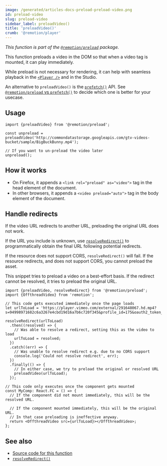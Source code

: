 ```yaml
---
image: /generated/articles-docs-preload-preload-video.png
id: preload-video
slug: preload-video
sidebar_label: preloadVideo()
title: 'preloadVideo()'
crumb: '@remotion/player'
---
```


_This function is part of the [`@remotion/preload`](/docs/preload) package._

This function preloads a video in the DOM so that when a video tag is mounted, it can play immediately.

While preload is not necessary for rendering, it can help with seamless playback in the [`<Player />`](/docs/player) and in the Studio.

An alternative to `preloadVideo()` is the [`prefetch()`](/docs/prefetch) API. See [`@remotion/preload` vs `prefetch()`](/docs/player/preloading#remotionpreload-vs-prefetch) to decide which one is better for your usecase.

## Usage

```tsx twoslash
import {preloadVideo} from '@remotion/preload';

const unpreload = preloadVideo('http://commondatastorage.googleapis.com/gtv-videos-bucket/sample/BigBuckBunny.mp4');

// If you want to un-preload the video later
unpreload();
```

## How it works

- On Firefox, it appends a `<link rel="preload" as="video">` tag in the head element of the document.
- In other browsers, it appends a `<video preload="auto">` tag in the body element of the document.

## Handle redirects

If the video URL redirects to another URL, preloading the original URL does not work.

If the URL you include is unknown, use [`resolveRedirect()`](/docs/preload/resolve-redirect) to programmatically obtain the final URL following potential redirects.

If the resource does not support CORS, `resolveRedirect()` will fail. If the resource redirects, and does not support CORS, you cannot preload the asset.

This snippet tries to preload a video on a best-effort basis. If the redirect cannot be resolved, it tries to preload the original URL.

```tsx twoslash
import {preloadVideo, resolveRedirect} from '@remotion/preload';
import {OffthreadVideo} from 'remotion';

// This code gets executed immediately once the page loads
let urlToLoad = 'https://player.vimeo.com/external/291648067.hd.mp4?s=94998971682c6a3267e4cbd19d16a7b6c720f345&profile_id=175&oauth2_token_id=57447761';

resolveRedirect(urlToLoad)
  .then((resolved) => {
    // Was able to resolve a redirect, setting this as the video to load
    urlToLoad = resolved;
  })
  .catch((err) => {
    // Was unable to resolve redirect e.g. due to no CORS support
    console.log('Could not resolve redirect', err);
  })
  .finally(() => {
    // In either case, we try to preload the original or resolved URL
    preloadVideo(urlToLoad);
  });

// This code only executes once the component gets mounted
const MyComp: React.FC = () => {
  // If the component did not mount immediately, this will be the resolved URL.

  // If the component mounted immediately, this will be the original URL.
  // In that case preloading is ineffective anyway.
  return <OffthreadVideo src={urlToLoad}></OffthreadVideo>;
};
```

## See also

- [Source code for this function](https://github.com/remotion-dev/remotion/blob/main/packages/preload/src/preload-video.ts)
- [`resolveRedirect()`](/docs/preload/resolve-redirect)
